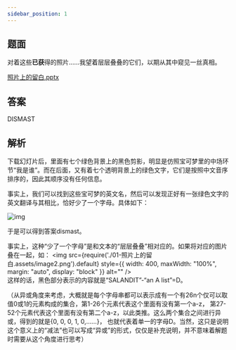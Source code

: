 ```yaml
---
sidebar_position: 1
---
```


## 题面

对着这些**已获**得的照片……我望着层层叠叠的它们，以期从其中窥见一丝真相。

[照片上的留白.pptx](./01-照片上的留白.assets/照片上的留白.pptx)

## 答案

DISMAST

## 解析

下载幻灯片后，里面有七个绿色背景上的黑色剪影，明显是仿照宝可梦里的中场环节“我是谁”。而在后面，又有着七个透明背景上的绿色文字，它们是按照中文音序排序的，因此其顺序没有任何信息。

事实上，我们可以找到这些宝可梦的英文名，然后可以发现正好有一张绿色文字的英文翻译与其相比，恰好少了一个字母。具体如下：

![img](./01-照片上的留白.assets/image1.png)

于是可以得到答案dismast。

事实上，这种“少了一个字母”是和文本的“层层叠叠”相对应的。如果将对应的图片叠在一起，如：
<img src={require('./01-照片上的留白.assets/image2.png').default} style={{
    width: 400, maxWidth: "100%", margin: "auto",
    display: "block"
}} alt="" />
<br />
这样的话，黑色部分表示的内容就是“SALANDIT”-“an A list”=D。

（从异或角度来考虑，大概就是每个字母串都可以表示成有一个有26n个仅可以取值0或1的元素构成的集合，第1-26个元素代表这个里面有没有第一个a-z，
第27-52个元素代表这个里面有没有第二个a-z，以此类推。这么两个集合之间进行异或，得到的就是\{0, 0, 0, 1, 0,……\}，
也就代表着单一的字母D。当然，这只是说明这个意义上的“减法”也可以写成“异或”的形式，仅仅是补充说明，并不意味着解题时需要从这个角度进行思考）
